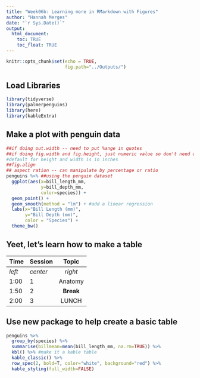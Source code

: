 ```yaml
---
title: "Week06b: Learning more in RMarkdown with Figures"
author: "Hannah Merges"
date: "`r Sys.Date()`"
output: 
  html_document:
    toc: TRUE
    toc_float: TRUE
---
```


```r
knitr::opts_chunk$set(echo = TRUE, 
                      fig.path="../Outputs/")
```

## Load Libraries 
```r
library(tidyverse)
library(palmerpenguins)
library(here)
library(kableExtra)
```
## Make a plot with penguin data 
```r
##if doing out.width -- need to put %ange in quotes 
##if doing fig.width and fig.height, just numeric value so don't need quotes 
#default for height and width is in inches
##fig.align 
## aspect ration -- can manipulate by percentage or ratio 
penguins %>% ##using the penguin dataset
  ggplot(aes(x=bill_length_mm, 
             y=bill_depth_mm, 
             color=species)) + 
  geom_point() + 
  geom_smooth(method = "lm") + #add a linear regression 
  labs(x="Bill Length (mm)", 
       y="Bill Depth (mm)", 
       color = "Species") + 
  theme_bw()
```

## Yeet, let's learn how to make a table 
|Time|Session|Topic|
|:-------|:-------|:-------:|
|*left*|*center*|*right*|
|1:00|1|Anatomy|
|1:50|2|**Break**|
|2:00|3|LUNCH|

## Use new package to help create a basic table 
```r
penguins %>% 
  group_by(species) %>%  
  summarise(billmean=mean(bill_length_mm, na.rm=TRUE)) %>% 
  kbl() %>% #make it a kable table
  kable_classic() %>% 
  row_spec(2, bold=T, color="white", background="red") %>% 
  kable_styling(full_width=FALSE)
```









